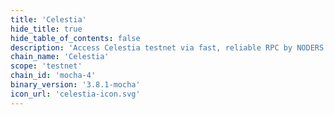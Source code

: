 ```yaml
---
title: 'Celestia'
hide_title: true
hide_table_of_contents: false
description: 'Access Celestia testnet via fast, reliable RPC by NODERS — no limits, Omnichain-ready, and built for scalable Web3'
chain_name: 'Celestia'
scope: 'testnet'
chain_id: 'mocha-4'
binary_version: '3.8.1-mocha'
icon_url: 'celestia-icon.svg'
---
```



<ChainLayout>
  <ChainHero
    name="Celestia"
    iconUrl="img/celestia-icon.svg"
    bgColor="#8523FF"
    scope="testnet"
    chainId="mocha-4"
    nodeVersion="3.8.1-mocha"
    token="TIA"
    stakeUrl=""
    restakeUrl=""
    websiteUrl="https://celestia.org/"
    githubUrl="https://github.com/celestiaorg/celestia-app"
    xUrl="https://twitter.com/CelestiaOrg"
    discordUrl="https://discord.gg/celestiacommunity"
  />

  <ProductLinks
    appUrl="https://celestiahub.org"
    appImageUrl="img/products/celestia-app.png"
    explorerUrl=""
    explorerImageUrl="img/products/celestia-exp.png"
    faucetUrl="https://faucet.noders.services/celestia"
  />

  <ToolsGrid
    chainName="celestia"
    scope="testnet"
    showInstall={true}
    showUpgrade={true}
    showGenesis={true}
    showCli={true}
    showEndpoints={true}
    showStateSync={true}
    showSnapshot={true}
    showLivePeers={true}
    showSeed={true}
    showAddressBook={true}
    showExplorersList={false}
    showPublicEndpoints={false}
    showUsefulTools={false}
    showUpgradeWatcher={false}
  />

</ChainLayout>
